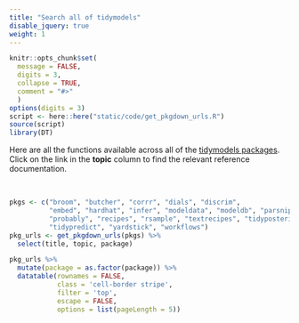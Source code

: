 ```yaml
---
title: "Search all of tidymodels"
disable_jquery: true
weight: 1
---
```


```r
knitr::opts_chunk$set(
  message = FALSE,
  digits = 3,
  collapse = TRUE,
  comment = "#>"
  )
options(digits = 3)
script <- here::here("static/code/get_pkgdown_urls.R")
source(script)
library(DT)
```


Here are all the functions available across all of the [tidymodels packages](/packages/). Click on the link in the **topic** column to find the relevant reference documentation.

<br>

```r
pkgs <- c("broom", "butcher", "corrr", "dials", "discrim", 
          "embed", "hardhat", "infer", "modeldata", "modeldb", "parsnip", 
          "probably", "recipes", "rsample", "textrecipes", "tidyposterior", 
          "tidypredict", "yardstick", "workflows")
pkg_urls <- get_pkgdown_urls(pkgs) %>% 
  select(title, topic, package)
```


```r
pkg_urls %>% 
  mutate(package = as.factor(package)) %>% 
  datatable(rownames = FALSE,
            class = 'cell-border stripe',
            filter = 'top',
            escape = FALSE,
            options = list(pageLength = 5))
```






